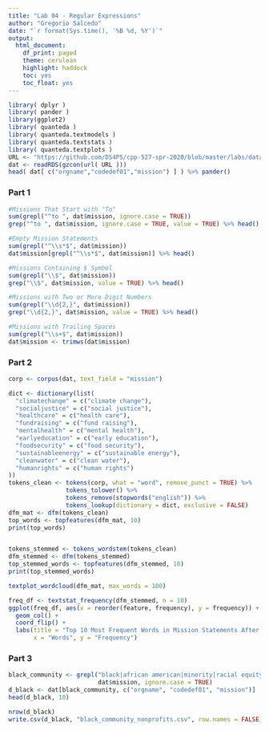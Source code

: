 ```yaml
---
title: "Lab 04 - Regular Expressions"
author: "Gregorio Salcedo"
date: "`r format(Sys.time(), '%B %d, %Y')`"
output:
  html_document:
    df_print: paged
    theme: cerulean
    highlight: haddock
    toc: yes
    toc_float: yes
---
```


```r

library( dplyr )
library( pander )
library(ggplot2)
library( quanteda )
library( quanteda.textmodels )
library( quanteda.textstats )
library( quanteda.textplots )
URL <- "https://github.com/DS4PS/cpp-527-spr-2020/blob/master/labs/data/IRS-1023-EZ-MISSIONS.rds?raw=true"
dat <- readRDS(gzcon(url( URL )))
head( dat[ c("orgname","codedef01","mission") ] ) %>% pander()

```

### Part 1


```r
#Missions That Start with "To"
sum(grepl("^to ", dat$mission, ignore.case = TRUE))
grep("^to ", dat$mission, ignore.case = TRUE, value = TRUE) %>% head()

```

```r
#Empty Mission Statements
sum(grepl("^\\s*$", dat$mission))
dat$mission[grepl("^\\s*$", dat$mission)] %>% head()

```


```r
#Missions Containing $ Symbol
sum(grepl("\\$", dat$mission))
grep("\\$", dat$mission, value = TRUE) %>% head()

```


```r
#Missions with Two or More Digit Numbers
sum(grepl("\\d{2,}", dat$mission))
grep("\\d{2,}", dat$mission, value = TRUE) %>% head()

```



```r
#Missions with Trailing Spaces
sum(grepl("\\s+$", dat$mission))
dat$mission <- trimws(dat$mission)

```


### Part 2



```r

corp <- corpus(dat, text_field = "mission")

dict <- dictionary(list(
  "climatechange" = c("climate change"),
  "socialjustice" = c("social justice"),
  "healthcare" = c("health care"),
  "fundraising" = c("fund raising"),
  "mentalhealth" = c("mental health"),
  "earlyeducation" = c("early education"),
  "foodsecurity" = c("food security"),
  "sustainableenergy" = c("sustainable energy"),
  "cleanwater" = c("clean water"),
  "humanrights" = c("human rights")
))
tokens_clean <- tokens(corp, what = "word", remove_punct = TRUE) %>% 
                tokens_tolower() %>% 
                tokens_remove(stopwords("english")) %>% 
                tokens_lookup(dictionary = dict, exclusive = FALSE)
dfm_mat <- dfm(tokens_clean)
top_words <- topfeatures(dfm_mat, 10)
print(top_words)



```


```r
tokens_stemmed <- tokens_wordstem(tokens_clean)
dfm_stemmed <- dfm(tokens_stemmed)
top_stemmed_words <- topfeatures(dfm_stemmed, 10)
print(top_stemmed_words)

```


```r
textplot_wordcloud(dfm_mat, max_words = 100)

```

```r
freq_df <- textstat_frequency(dfm_stemmed, n = 10)
ggplot(freq_df, aes(x = reorder(feature, frequency), y = frequency)) +
  geom_col() +
  coord_flip() +
  labs(title = "Top 10 Most Frequent Words in Mission Statements After Stemming",
       x = "Words", y = "Frequency")

```


### Part 3


```r
black_community <- grepl("black|african american|minority|racial equity|diversity|civil rights|social justice|inclusion", 
                         dat$mission, ignore.case = TRUE)
d_black <- dat[black_community, c("orgname", "codedef01", "mission")]
head(d_black, 10)

```



```r
nrow(d_black)
write.csv(d_black, "black_community_nonprofits.csv", row.names = FALSE)

```
